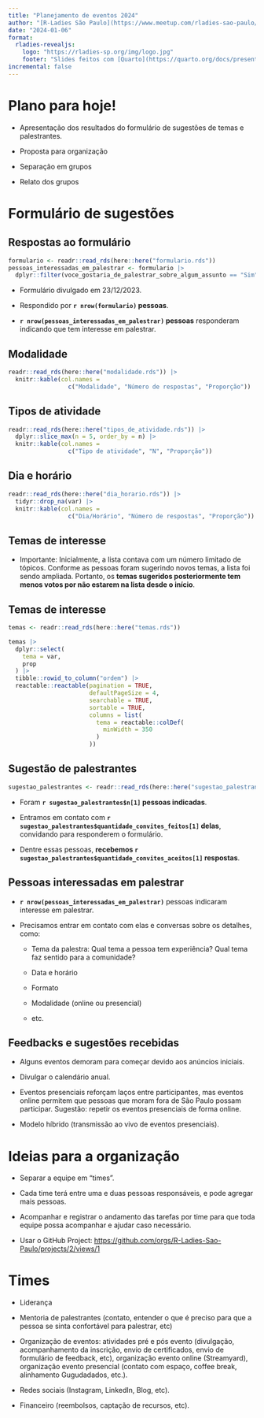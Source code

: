 ```yaml
---
title: "Planejamento de eventos 2024"
author: "[R-Ladies São Paulo](https://www.meetup.com/rladies-sao-paulo/)"
date: "2024-01-06"
format: 
  rladies-revealjs:
    logo: "https://rladies-sp.org/img/logo.jpg"
    footer: "Slides feitos com [Quarto](https://quarto.org/docs/presentations/revealjs/index.html) e [Quarto R-Ladies Theme](https://github.com/beatrizmilz/quarto-rladies-theme#quarto-r-ladies-theme)."
incremental: false
---
```


# Plano para hoje!

- Apresentação dos resultados do formulário de sugestões de temas e palestrantes.

- Proposta para organização

- Separação em grupos

- Relato dos grupos


# Formulário de sugestões

## Respostas ao formulário

```r
formulario <- readr::read_rds(here::here("formulario.rds"))
pessoas_interessadas_em_palestrar <- formulario |> 
  dplyr::filter(voce_gostaria_de_palestrar_sobre_algum_assunto == "Sim")
```

- Formulário divulgado em 23/12/2023.

- Respondido por **`r nrow(formulario)` pessoas**.

- **`r nrow(pessoas_interessadas_em_palestrar)` pessoas** responderam indicando que tem interesse em palestrar.

## Modalidade

```r
readr::read_rds(here::here("modalidade.rds")) |> 
  knitr::kable(col.names = 
                 c("Modalidade", "Número de respostas", "Proporção"))
```

## Tipos de atividade

```r
readr::read_rds(here::here("tipos_de_atividade.rds")) |> 
  dplyr::slice_max(n = 5, order_by = n) |> 
  knitr::kable(col.names = 
                 c("Tipo de atividade", "N", "Proporção"))
```


## Dia e horário


```r
readr::read_rds(here::here("dia_horario.rds")) |> 
  tidyr::drop_na(var) |>
  knitr::kable(col.names = 
                 c("Dia/Horário", "Número de respostas", "Proporção"))
```



## Temas de interesse

- Importante: Inicialmente, a lista contava com um número limitado de tópicos. Conforme as pessoas foram sugerindo novos temas, a lista foi sendo ampliada. Portanto, os **temas sugeridos posteriormente tem menos votos por não estarem na lista desde o início**.



## Temas de interesse

```r
temas <- readr::read_rds(here::here("temas.rds"))

temas |> 
  dplyr::select(
    tema = var,
    prop
  ) |> 
  tibble::rowid_to_column("ordem") |> 
  reactable::reactable(pagination = TRUE, 
                       defaultPageSize = 4,
                       searchable = TRUE,
                       sortable = TRUE,
                       columns = list(
                         tema = reactable::colDef(
                           minWidth = 350
                         )
                       ))
```

## Sugestão de palestrantes

```r
sugestao_palestrantes <- readr::read_rds(here::here("sugestao_palestrantes.rds"))
```


- Foram **`r sugestao_palestrantes$n[1]` pessoas indicadas**.

- Entramos em contato com **`r sugestao_palestrantes$quantidade_convites_feitos[1]` delas**, convidando para responderem o formulário.

- Dentre essas pessoas, **recebemos `r sugestao_palestrantes$quantidade_convites_aceitos[1]` respostas**.

## Pessoas interessadas em palestrar

- **`r nrow(pessoas_interessadas_em_palestrar)`** pessoas indicaram interesse em palestrar.

- Precisamos entrar em contato com elas e conversas sobre os detalhes, como:

  - Tema da palestra: Qual tema a pessoa tem experiência? Qual tema faz sentido para a comunidade?

  - Data e horário

  - Formato
  
  - Modalidade (online ou presencial)

  - etc.
  
  
## Feedbacks e sugestões recebidas

- Alguns eventos demoram para começar devido aos anúncios iniciais.

- Divulgar o calendário anual.

- Eventos presenciais reforçam laços entre participantes, mas eventos online permitem que pessoas que moram fora de São Paulo possam participar. Sugestão: repetir os eventos presenciais de forma online.

- Modelo híbrido (transmissão ao vivo de eventos presenciais).
  

# Ideias para a organização

- Separar a equipe em "times".

- Cada time terá entre uma e duas pessoas responsáveis, e pode agregar mais pessoas.

- Acompanhar e registrar o andamento das tarefas por time para que toda equipe possa acompanhar e ajudar caso necessário.

- Usar o GitHub Project: <https://github.com/orgs/R-Ladies-Sao-Paulo/projects/2/views/1>


# Times

- Liderança

- Mentoria de palestrantes (contato, entender o que é preciso para que a pessoa se sinta confortável para palestrar, etc)

- Organização de eventos: atividades pré e pós evento (divulgação, acompanhamento da inscrição, envio de certificados, envio de formulário de feedback, etc), organização evento online (Streamyard), organização evento presencial (contato com espaço, coffee break, alinhamento Gugudadados, etc.).

- Redes sociais (Instagram, LinkedIn, Blog, etc).

- Financeiro (reembolsos, captação de recursos, etc).
